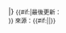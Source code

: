<!--

Template:Fb oi footer (Football - other information - footer)

Parameters
s    : source
date : Monthanme year - passed to the fact template if unsourced

-->|}
<small>{{#if:{{{u|}}}|最後更新：{{{u}}}<br />}}<!--
-->來源：{{#if:{{{s|}}}|{{{s}}}|{{Fact|date={{{date|}}}}}}}<br /></small><!--

--><noinclude>
{{template doc}}
<!-- Add categories and interwikis to the /doc subpage, not here! -->
</noinclude>